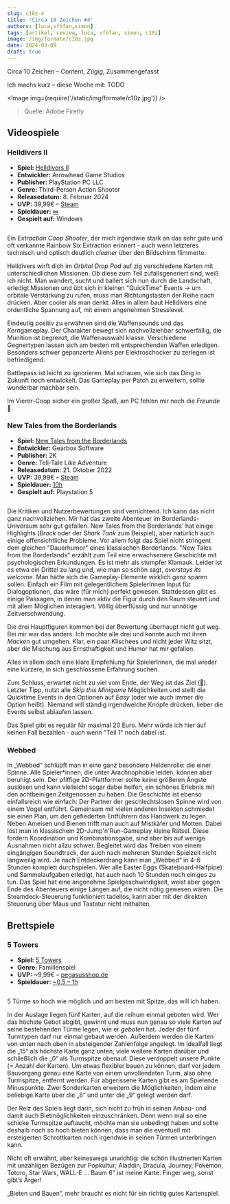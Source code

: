 ```yaml
---
slug: c10z-4
title: 'Circa 10 Zeichen #4'
authors: [luca,vfbfan,simon]
tags: [artikel, review, luca, vfbfan, simon, c10z]
image: /img/formate/c10z.jpg
date: 2024-03-09
draft: true
---
```



Circa 10 Zeichen – Content, _Zügig_, Zusammengefasst

Ich machs kurz – diese Woche mit: TODO

<Image img={require('/static/img/formate/c10z.jpg')} />

> Quelle: Adobe Firefly

<!--truncate-->

## Videospiele

### Helldivers II

- **Spiel:** [Helldivers II](https://store.steampowered.com/agecheck/app/553850/)
- **Entwickler:** Arrowhead Game Studios
- **Publisher:** PlayStation PC LLC
- **Genre:** Third-Person Action Shooter
- **Releasedatum:** 8. Februar 2024
- **UVP:** 39,99€ – [Steam](https://store.steampowered.com/agecheck/app/553850/)
- **Spieldauer:** [∞](https://howlongtobeat.com/game/129232)
- **Gespielt auf:** Windows

<Image img="https://cdn.akamai.steamstatic.com/steam/apps/553850/header.jpg" />

Ein _Extraction Coop Shooter_, der mich irgendwie stark an das sehr gute und oft verkannte Rainbow Six Extraction erinnert - auch wenn letzteres technisch und optisch deutlich _cleaner_ über den Bildschirm flimmerte.

Helldivers wirft dich im _Orbital Drop Pod_ auf zig verschiedene Karten mit unterschiedlichen Missionen.
Ob diese zum Teil zufallsgeneriert sind, weiß ich nicht.
Man wandert, sucht und ballert sich nun durch die Landschaft, erledigt Missionen und übt sich in kleinen "QuickTime" Events -> um orbitale Verstärkung zu rufen, muss man Richtungstasten der Reihe nach drücken.
Aber cooler als man denkt.
Alles in allem baut Helldivers eine ordentliche Spannung auf, mit einem angenehmen Stresslevel.

Eindeutig positiv zu erwähnen sind die Waffensounds und das *Kern*gameplay.
Der Charakter bewegt sich nachvollziehbar schwerfällig, die Munition ist begrenzt, die Waffenauswahl klasse.
Verschiedene Gegnertypen lassen sich am besten mit entsprechenden Waffen erledigen.
Besonders schwer gepanzerte Aliens per Elektroschocker zu zerlegen ist befriedigend.

Battlepass ist leicht zu ignorieren. Mal schauen, wie sich das Ding in Zukunft noch entwickelt.
Das Gameplay per Patch zu erweitern, sollte wunderbar machbar sein.

Im Vierer-Coop sicher ein großer Spaß, am PC fehlen mir noch die _Freunde_ 🫡.

### New Tales from the Borderlands

- **Spiel:** [New Tales from the Borderlands](https://store.steampowered.com/app/1454970/New_Tales_from_the_Borderlands/)
- **Entwickler:** Gearbox Software
- **Publisher:** 2K
- **Genre:** Tell-Tale Like Adventure
- **Releasedatum:** 21. Oktober 2022
- **UVP:** 39,99€ – [Steam](https://store.steampowered.com/app/1454970/New_Tales_from_the_Borderlands/)
- **Spieldauer:** [10h](https://howlongtobeat.com/game/112461)
- **Gespielt auf:** Playstation 5

<Image img="https://cdn.akamai.steamstatic.com/steam/apps/1454970/header.jpg" />

Die Kritiken und Nutzerbewertungen sind vernichtend. Ich kann das nicht ganz nachvollziehen.
Mir hat das zweite Abenteuer im Borderlands-Universum sehr gut gefallen.
New Tales from the Borderlands' hat einige Highlights (_Brock_ oder der _Shark Tank_ zum Beispiel), aber natürlich auch einige offensichtliche Probleme.
Vor allem folgt das Spiel nicht stringent dem gleichen "Dauerhumor" eines klassischen Borderlands.
"New Tales from the Borderlands" erzählt zum Teil eine erwachsenere Geschichte mit psychologischen Erkundungen. Es ist mehr als stumpfer Klamauk.
Leider ist es etwa ein Drittel zu lang und, wie man so schön sagt, _overstays its welcome_.
Man hätte sich die Gameplay-Elemente wirklich ganz sparen sollen.
Einfach ein Film mit gelegentlichem SpielerInnen Input für Dialogoptionen, das wäre (für mich) perfekt gewesen.
Stattdessen gibt es einige Passagen, in denen man aktiv die Figur durch den Raum steuert und mit allem Möglichen interagiert.
Völlig überflüssig und nur unnötige Zeitverschwendung.

Die drei Hauptfiguren kommen bei der Bewertung überhaupt nicht gut weg. Bei mir war das anders. Ich mochte alle drei und konnte auch mit ihren _Macken_ gut umgehen. Klar, ein paar Klischees und nicht jeder Witz sitzt, aber die Mischung aus Ernsthaftigkeit und Humor hat mir gefallen.

Alles in allem doch eine klare Empfehlung für SpielerInnen, die mal wieder eine kürzere, in sich geschlossene Erfahrung suchen.

Zum Schluss, erwartet nicht zu viel vom Ende, der Weg ist das Ziel (🙈).
Letzter Tipp, nutzt alle _Skip this Minigame_ Möglichkeiten und stellt die Quicktime Events in den Optionen auf _Easy_ (oder wie auch immer die Option heißt). Niemand will ständig irgendwelche Knöpfe drücken, lieber die Events selbst ablaufen lassen.

Das Spiel gibt es regulär für maximal 20 Euro. Mehr würde ich hier auf keinen Fall bezahlen - auch wenn "Teil 1" noch dabei ist.

### Webbed

In „Webbed“ schlüpft man in eine ganz besondere Heldenrolle: die einer Spinne. Alle Spieler*innen, die unter Arachnophobie leiden, können aber beruhigt sein. Der pfiffige 2D-Plattformer sollte keine größeren Ängste auslösen und kann vielleicht sogar dabei helfen, ein schönes Erlebnis mit den achtbeinigen Zeitgenossen zu haben.  Die Geschichte ist ebenso einfallsreich wie einfach: Der Partner der geschlechtslosen Spinne wird von einem Vogel entführt. Gemeinsam mit vielen anderen Insekten schmiedet sie einen Plan, um den gefiederten Entführern das Handwerk zu legen. Neben Ameisen und Bienen trifft man auch auf Mistkäfer und Motten. Dabei löst man in klassischem 2D-Jump'n'Run-Gameplay kleine Rätsel. Diese fordern Koordination und Kombinationsgabe, sind aber bis auf wenige Ausnahmen nicht allzu schwer. Begleitet wird das Treiben von einem eingängigen Soundtrack, der auch nach mehreren Stunden Spielzeit nicht langweilig wird. Je nach Entdeckerdrang kann man „Webbed“ in 4-6 Stunden komplett durchspielen. Wer alle Easter Eggs (Skateboard-Halfpipe) und Sammelaufgaben erledigt, hat auch nach 10 Stunden noch einiges zu tun. Das Spiel hat eine angenehme Spielgeschwindigkeit, weist aber gegen Ende des Abenteuers einige Längen auf, die nicht nötig gewesen wären. Die Steamdeck-Steuerung funktioniert tadellos, kann aber mit der direkten Steuerung über Maus und Tastatur nicht mithalten.

## Brettspiele

### 5 Towers

- **Spiel:** [5 Towers](https://boardgamegeek.com/boardgame/400205/5-towers)
- **Genre:** Familienspiel
- **UVP:** ~9,99€ – [pegasusshop.de](https://pegasusshop.de/sortiment/spiele/familienspiele/16614/5-towers-deep-print-games?c=0)
- **Spieldauer:** [~0,5 – 1h](https://boardgamegeek.com/boardgame/400205/5-towers)

<Image img="https://cf.geekdo-images.com/LSvZr6UroXeY5w_6JA1czw__imagepage/img/UeF9NC7rOMj9incwd2sg5FA8EwQ=/fit-in/900x600/filters:no_upscale():strip_icc()/pic7734900.png" />

5 Türme so hoch wie möglich und am besten mit Spitze, das will ich haben.

In der Auslage liegen fünf Karten, auf die reihum einmal geboten wird. Wer das höchste Gebot abgibt, gewinnt und muss nun genau so viele Karten auf seine bestehenden Türme legen, wie er *geboten* hat.
Jeder der fünf Turmtypen darf nur einmal gebaut werden. Außerdem werden die Karten von unten nach oben in absteigender Zahlenfolge angelegt. Im Idealfall liegt die „15“ als höchste Karte ganz unten, viele weitere Karten darüber und schließlich die „0“ als Turmspitze obenauf. Diese verdoppelt unsere Punkte (= Anzahl der Karten).
Um etwas flexibler bauen zu können, darf vor jedem Bauvorgang genau eine Karte von einem unvollendeten Turm, also ohne Turmspitze, entfernt werden. Für abgerissene Karten gibt es am Spielende Minuspunkte.
Zwei Sonderkarten erweitern die Möglichkeiten, indem eine beliebige Karte über die „8“ und unter die „9“ gelegt werden darf.

Der Reiz des Spiels liegt darin, sich nicht zu früh in seinen Anbau- und damit auch Bietmöglichkeiten einzuschränken. Denn wenn mal so eine schicke Turmspitze auftaucht, möchte man sie unbedingt haben und sollte deshalb noch so hoch bieten können, dass man die eventuell mit ersteigerten Schrottkarten noch irgendwie in seinen Türmen unterbringen kann.

Nicht oft erwähnt, aber keineswegs unwichtig: die schön illustrierten Karten mit unzähligen Bezügen zur Popkultur; Aladdin, Dracula, Journey, Pokémon, Totoro, Star Wars, WALL-E ...
Baum 6" ist meine Karte. Finger weg, sonst gibt’s Ärger!

„Bieten und Bauen“, mehr braucht es nicht für ein richtig gutes Kartenspiel.
